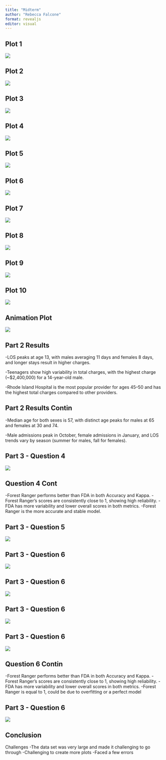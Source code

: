 ```yaml
---
title: "Midterm"
author: "Rebecca Falcone"
format: revealjs
editor: visual
---
```


## Plot 1

![](plot1.png)


## Plot 2

![](plott2.png)



## Plot 3

![](plot3.png)


## Plot 4

![](plot4.png)


## Plot 5

![](plot5.png)


## Plot 6

![](plot6.png)


## Plot 7

![](plot7.png)


## Plot 8

![](plot8.png)


## Plot 9

![](plot9.png)

## Plot 10

![](plot10.png)


## Animation Plot

![](animation.gif)


## Part 2 Results

-LOS peaks at age 13, with males averaging 11 days and females 8 days, and longer stays result in higher charges.

-Teenagers show high variability in total charges, with the highest charge (~$2,400,000) for a 14-year-old male.

-Rhode Island Hospital is the most popular provider for ages 45–50 and has the highest total charges compared to other providers.

## Part 2 Results Contin

-Median age for both sexes is 57, with distinct age peaks for males at 65 and females at 30 and 74.

-Male admissions peak in October, female admissions in January, and LOS trends vary by season (summer for males, fall for females).




## Part 3 - Question 4
![](Question4.png)


## Question 4 Cont

-Forest Ranger performs better than FDA in both Accuracy and Kappa.
-Forest Ranger's scores are consistently close to 1, showing high reliability.
-FDA has more variability and lower overall scores in both metrics.
-Forest Ranger is the more accurate and stable model.

## Part 3 - Question 5

![](Question5.png)


## Part 3 - Question 6

![](Question6-3.png)

## Part 3 - Question 6

![](Question6-3a.png)

## Part 3 - Question 6

![](Question6-3b.png)

## Part 3 - Question 6

![](Question6-4.png)

## Question 6 Contin

-Forest Ranger performs better than FDA in both Accuracy and Kappa.
-Forest Ranger's scores are consistently close to 1, showing high reliability.
-FDA has more variability and lower overall scores in both metrics.
-Forest Ranger is equal to 1, could be due to overfitting or a perfect model

## Part 3 - Question 6

![](Question6-5.png)


## Conclusion

Challenges
-The data set was very large and made it challenging to go through
-Challenging to create more plots
-Faced a few errors

